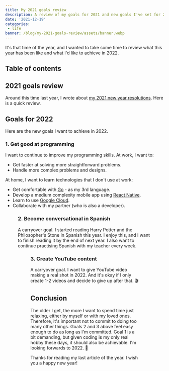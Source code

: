 ```yaml
---
title: My 2021 goals review
description: A review of my goals for 2021 and new goals I've set for 2022.
date: '2021-12-19'
categories:
 - life
banner: /blog/my-2021-goals-review/assets/banner.webp
---
```


It's that time of the year, and I wanted to take some time to review what this
year has been like and what I'd like to achieve in 2022.

<!--more-->

## Table of contents

## 2021 goals review

Around this time last year, I wrote about
[my 2021 new year resolutions](/blog/my-2021-new-year-resolutions/). Here is a
quick review.

<Table
 columns={[
  { name: 'Goal', key: 'goal' },
  { name: 'Status', key: 'status' },
  { name: 'Comment', key: 'comment' }
 ]}
 rows={[
  {
   goal: 'Get healthier',
   status: '❌',
   comment: `I was depressed for most of the first half of this year. In the 2nd
  half of the year, I felt a lot of stress and anxiety. I injured my back again
  during a holiday and cut back on exercise. I also gained about
  eight kilos in the last year, mostly from eating fast food.`
  },
  {
   goal: 'Speed up at programming',
   status: '✅',
   comment: `I've got significantly faster at coding. I also completed a couple of
  designs at work that boosted my self-confidence.`
  },
  {
   goal: 'Become conversational at Spanish',
   status: '❌',
   comment: `I've improved a lot and can hold a conversation with my Spanish
  teacher. However, I don't yet have sufficient vocabulary/grammar to converse
  easily with others.`
  },
  {
   goal: 'Create more content',
   status: '✅',
   comment: `I wrote seven new blog articles this year. I'm fairly happy with my
  progress.`
  },
  {
   goal: 'Search for a life partner',
   status: '✅',
   comment: `As impossible as this goal felt at the start of 2021, I fell in love with
  an amazing woman. My raison d'être.`
  }
 ]}
/>

## Goals for 2022

Here are the new goals I want to achieve in 2022.

### 1. Get good at programming

I want to continue to improve my programming skills. At work, I want to:

- Get faster at solving more straightforward problems.
- Handle more complex problems and designs.

At home, I want to learn technologies that I don't use at work:

- Get comfortable with [Go](https://go.dev/) - as my 3rd language.
- Develop a medium complexity mobile app using
  [React Native](https://reactnative.dev/).
- Learn to use [Google Cloud](https://cloud.google.com/).
- Collaborate with my partner (who is also a developer).

<Figure
 src="/blog/my-2021-goals-review/assets/gopher.png"
 caption="The Go Gopher"
 href="https://go.dev/blog/gopher"
 size="s"
/>

### 2. Become conversational in Spanish

A carryover goal. I started reading Harry Potter and the Philosopher's Stone in
Spanish this year. I enjoy this, and I want to finish reading it by the end of
next year. I also want to continue practising Spanish with my teacher every
week.

<Figure
 src="/blog/my-2021-goals-review/assets/harrypotter.jpeg"
 caption="Harry Potter y la piedra filosofal"
 href="https://amzn.to/3GRESEQ"
 size="s"
/>

### 3. Create YouTube content

A carryover goal. I want to give YouTube video making a real shot in 2022. And
it's okay if I only create 1-2 videos and decide to give up after that. 🎬

## Conclusion

The older I get, the more I want to spend time just relaxing, either by myself
or with my loved ones. Therefore, it's important not to commit to doing too many
other things. Goals 2 and 3 above feel easy enough to do as long as I'm
committed. Goal 1 is a bit demanding, but given coding is my only real hobby
these days, it should also be achievable. I'm looking forwards to 2022. 🥳

Thanks for reading my last article of the year. I wish you a happy new year!

